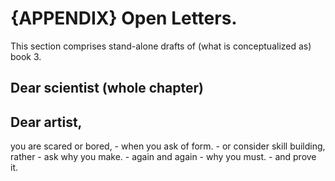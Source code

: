 # {APPENDIX} Open Letters.

This section comprises stand-alone drafts
of (what is conceptualized as)
book 3.

## Dear scientist (whole chapter)


## Dear artist,

you are scared or bored,
- when you ask of form.
- or consider skill building,
rather
- ask why you make.
- again and again
- why you must.
- and prove it.



